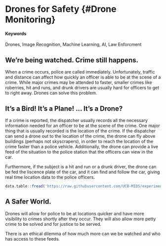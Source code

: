 # Drones for Safety {#Drone Monitoring}

#### Keywords {-}

Drones, Image Recognition, Machine Learning, AI, Law Enforcment

## We're being watched. Crime still happens. 

When a crime occurs, police are called immediately. Unfortunately, traffic and distance can affect how quickly an officer is able to be at the scene of a crime. While major crimes may be attended to faster, smaller crimes like roberries, hit and runs, and drunk drivers are usually hard for officers to get to right away. Drones can solve this problem.

## It's a Bird! It's a Plane! ... It's a Drone? 

If a crime is reported, the dispatcher usually records all the necessary information needed for an officer to be at the scene of the crime. One major thing that is usually recorded is the location of the crime. If the dispatcher can send a drone out to the location of the crime, the drone can fly above buildings (perhaps not skyscrapers), in order to reach the location of the crime faster than a police vehicle. Additionally, the drone can provide a live feed of the situation to the police station that the officers can view in the car. 

Furthermore, if the subject is a hit and run or a drunk driver, the drone can be fed the liscence plate of the car, and it can find and follow the car, giving real time location data to the police officers. 

```r
data.table::fread('https://raw.githubusercontent.com/UCB-MIDS/experiments-causality/master/data/GerberGreenBook_Chapter3_Donations.csv?token=ABNmuX-Q14rzQ4teItDenc9L5Wo2flncks5ZL5qEwA%3D%3D') %>% stargazer::stargazer(type = 'html',title = 'Something from W241 Experiments and Causality')
```

## A Safer World.

Drones will allow for police to be at locations quicker and have more visibility to crimes shortly after they occur. They will also allow more petty crime to be solved and for justice to be served. 

There is an ethical dilemma of how much more can we be watched and who has access to these feeds.